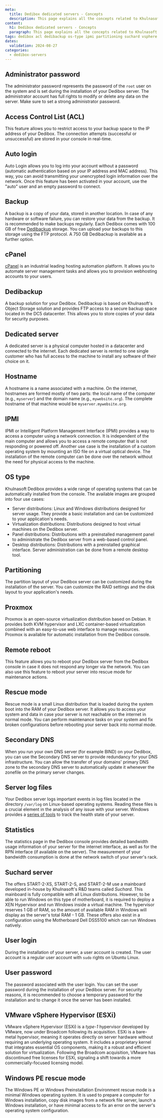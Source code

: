 ```yaml
---
meta:
  title: Dedibox dedicated servers - Concepts
  description: This page explains all the concepts related to Khulnasoft Dedibox dedicated servers.
content:
  h1: Dedibox dedicated servers - Concepts
  paragraph: This page explains all the concepts related to Khulnasoft Dedibox dedicated servers.
tags: dedibox acl dedibackup os-type ipmi partitioning suchard vsphere esxi hostname
dates:
  validation: 2024-08-27
categories:
  - dedibox-servers
---
```


## Administrator password

The administrator password represents the password of the `root` user on the system and is set during the installation of your Dedibox server. The administrator account has full rights to modify or delete any data on the server. Make sure to set a strong administrator password.

## Access Control List (ACL)

This feature allows you to restrict access to your backup space to the IP address of your Dedibox. The connection attempts (successful or unsuccessful) are stored in your console in real-time.

## Auto login

Auto Login allows you to log into your account without a password (automatic authentication based on your IP address and MAC address). This way, you can avoid transmitting your unencrypted login information over the network. Once this feature has been activated in your account, use the "auto" user and an empty password to connect.

## Backup

A backup is a copy of your data, stored in another location. In case of any hardware or software failure, you can restore your data from the backup. It is recommended to make backups regularly. Each Dedibox comes with 100 GB of free [Dedibackup](https://www.khulnasoft.com/en/dedibox/storage/) storage. You can upload your backups to this storage using the FTP protocol. A 750 GB Dedibackup is available as a further option.

## cPanel

[cPanel](https://cpanel.net/) is an industrial leading hosting automation platform. It allows you to automate server management tasks and allows you to provision webhosting accounts to your users.

## Dedibackup

A backup solution for your Dedibox. Dedibackup is based on Khulnasoft's Object Storage solution and provides FTP access to a secure backup space located in the DC5 datacenter. This allows you to store copies of your data for security purposes.

## Dedicated server

A dedicated server is a physical computer hosted in a datacenter and connected to the internet. Each dedicated server is rented to one single customer who has full access to the machine to install any software of their choice on it.

## Hostname

A hostname is a name associated with a machine. On the internet, hostnames are formed mostly of two parts: the local name of the computer (e.g., `myserver`) and the domain name (e.g., `mywebsite.org`). The complete hostname of that machine would be `myserver.mywebsite.org`.

## IPMI

IPMI or Intelligent Platform Management Interface (IPMI) provides a way to access a computer using a network connection. It is independent of the main computer and allows you to access a remote computer that is not responding or powered off. Another use case is the installation of a custom operating system by mounting an ISO file on a virtual optical device. The installation of the remote computer can be done over the network without the need for physical access to the machine.

## OS type

Khulnasoft Dedibox provides a wide range of operating systems that can be automatically installed from the console. The available images are grouped into four use cases:

- Server distributions: Linux and Windows distributions designed for server usage. They provide a basic installation and can be customized to your application's needs.
- Virtualization distributions: Distributions designed to host virtual machines on the Dedibox server.
- Panel distributions: Distributions with a preinstalled management panel to administrate the Dedibox server from a web-based control panel.
- Desktop distributions: Distributions with a preinstalled graphical interface. Server administration can be done from a remote desktop tool.

## Partitioning

The partition layout of your Dedibox server can be customized during the installation of the server. You can customize the RAID settings and the disk layout to your application's needs.

## Proxmox

Proxmox is an open-source virtualization distribution based on Debian. It provides both KVM hypervisor and LXC container-based virtualization combined with an easy-to-use web interface to manage resources. Proxmox is available for automatic installation from the Dedibox console.

## Remote reboot

This feature allows you to reboot your Dedibox server from the Dedibox console in case it does not respond any longer via the network. You can also use this feature to reboot your server into rescue mode for maintenance actions.

## Rescue mode

Rescue mode is a small Linux distribution that is loaded during the system boot into the RAM of your Dedibox server. It allows you to access your system and data in case your server is not reachable on the internet in normal mode. You can perform maintenance tasks on your system and fix broken configurations before rebooting your server back into normal mode.

## Secondary DNS

When you run your own DNS server (for example BIND) on your Dedibox, you can use the Secondary DNS server to provide redundancy for your DNS infrastructure. You can allow the transfer of your domains' primary DNS zone to the secondary DNS server to automatically update it whenever the zonefile on the primary server changes.

## Server log files

Your Dedibox server logs important events in log files located in the directory `/var/log` on Linux-based operating systems. Reading these files is a crucial element in the analysis of any issue with your server. Windows provides a [series of tools](https://docs.microsoft.com/en-us/troubleshoot/windows-server/system-management-components/system-management-components-overview) to track the health state of your server.

## Statistics

The statistics page in the Dedibox console provides detailed bandwidth usage information of your server for the internet interface, as well as for the RPN interface (if available on the server). The measurement of your bandwidth consumption is done at the network switch of your server's rack.

## Suchard server

The offers START-2-XS, START-2-S, and START-2-M use a mainboard developed in-house by Khulnasoft's R&D teams called *Suchard*. This mainboard is fully compatible with all Linux distributions. However, to be able to run Windows on this type of motherboard, it is required to deploy a XEN Hypervisor and run Windows inside a virtual machine. The hypervisor reserves 1 GB of RAM, so the amount of available RAM in Windows will display as the server's total RAM - 1 GB. These offers also exist in a configuration using the Motherboard Dell DSS5100 which can run Windows natively.

## User login

During the installation of your server, a user account is created. The user account is a regular user account with `sudo` rights on Ubuntu Linux.

## User password

The password associated with the user login. You can set the user password during the installation of your Dedibox server. For security reasons, it is recommended to choose a temporary password for the installation and to change it once the server has been installed.

## VMware vSphere Hypervisor (ESXi)

VMware vSphere Hypervisor (ESXi) is a _type-1_ hypervisor developed by VMware, now under Broadcom following its acquisition. ESXi is a bare-metal hypervisor, meaning it operates directly on server hardware without requiring an underlying operating system. It includes a proprietary kernel that integrates essential OS components, making it a robust and efficient solution for virtualization. Following the Broadcom acquisition, VMware has discontinued free licenses for ESXi, signaling a shift towards a more commercially-focused licensing model.

## Windows PE rescue mode

The Windows PE or Windows Preinstallation Environment rescue mode is a minimal Windows operating system. It is used to prepare a computer for Windows installation, copy disk images from a network file server, launch a Windows installation, or have minimal access to fix an error on the server's operating system configuration.